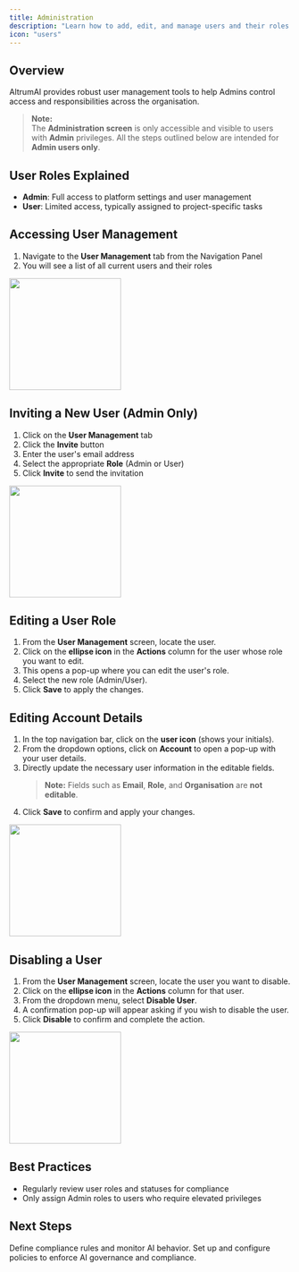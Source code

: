 ```yaml
---
title: Administration
description: "Learn how to add, edit, and manage users and their roles within AltrumAI"
icon: "users"
---
```


## Overview

AltrumAI provides robust user management tools to help Admins control access and responsibilities across the organisation.
> **Note:**  
> The **Administration screen** is only accessible and visible to users with **Admin** privileges. All the steps outlined below are intended for **Admin users only**.

## User Roles Explained

- **Admin**: Full access to platform settings and user management
- **User**: Limited access, typically assigned to project-specific tasks

## Accessing User Management

1. Navigate to the **User Management** tab from the Navigation Panel
2. You will see a list of all current users and their roles

<img height="200" src="/images/acess-user-management.png" />

## Inviting a New User (Admin Only)

1. Click on the **User Management** tab
2. Click the **Invite** button
3. Enter the user's email address
4. Select the appropriate **Role** (Admin or User)
5. Click **Invite** to send the invitation

<img height="200" src="/images/edit-role.png" />

## Editing a User Role

1. From the **User Management** screen, locate the user.
2. Click on the **ellipse icon** in the **Actions** column for the user whose role you want to edit.
3. This opens a pop-up where you can edit the user's role.
4. Select the new role (Admin/User).
5. Click **Save** to apply the changes.

## Editing Account Details

1. In the top navigation bar, click on the **user icon** (shows your initials).
2. From the dropdown options, click on **Account** to open a pop-up with your user details.
3. Directly update the necessary user information in the editable fields.  
   > **Note:** Fields such as **Email**, **Role**, and **Organisation** are **not editable**.
4. Click **Save** to confirm and apply your changes.

<img height="200" src="/images/edit-account-details.png" />

## Disabling a User

1. From the **User Management** screen, locate the user you want to disable.
2. Click on the **ellipse icon** in the **Actions** column for that user.
3. From the dropdown menu, select **Disable User**.
4. A confirmation pop-up will appear asking if you wish to disable the user.
5. Click **Disable** to confirm and complete the action.

<img height="200" src="/images/disable-user.png" />

## Best Practices

- Regularly review user roles and statuses for compliance
- Only assign Admin roles to users who require elevated privileges

## Next Steps

<CardGroup cols={2}>
  <Card
    title="Create Project"
    icon="folder-plus"
    href="/product-guide/projects"
  >
    Define compliance rules and monitor AI behavior.
  </Card>
  <Card
    title="Configure Policies"
    icon="shield-check"
    href="/product-guide/policies"
  >
    Set up and configure policies to enforce AI governance and compliance.
  </Card>
</CardGroup>
